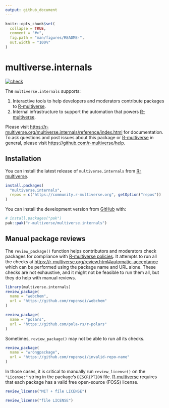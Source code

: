 ```yaml
---
output: github_document
---
```


<!-- README.md is generated from README.Rmd. Please edit that file -->

```r
knitr::opts_chunk$set(
  collapse = TRUE,
  comment = "#>",
  fig.path = "man/figures/README-",
  out.width = "100%"
)
```

# multiverse.internals

[![check](https://github.com/r-multiverse/multiverse.internals/actions/workflows/check.yaml/badge.svg)](https://github.com/r-multiverse/multiverse.internals/actions?query=workflow%3Acheck)

The `multiverse.internals` supports:

1. Interactive tools to help developers and moderators contribute packages to [R-multiverse](https://r-multiverse.org). 
2. Internal infrastructure to support the automation that powers [R-multiverse](https://r-multiverse.org).

Please visit <https://r-multiverse.org/multiverse.internals/reference/index.html> for documentation.
To ask questions and post issues about this package or [R-multiverse](https://r-multiverse.org) in general, please visit <https://github.com/r-multiverse/help>.

## Installation

You can install the latest release of `multiverse.internals` from [R-multiverse](https://r-multiverse.org).

``` r
install.packages(
  "multiverse.internals",
  repos = c("https://community.r-multiverse.org", getOption("repos"))
)
```

You can install the development version from [GitHub](https://github.com/) with:

``` r
# install.packages("pak")
pak::pak("r-multiverse/multiverse.internals")
```

## Manual package reviews

The `review_package()` function helps contributors and moderators check packages for compliance with [R-multiverse policies](https://r-multiverse.org/policies.html).
It attempts to run all the checks at <https://r-multiverse.org/review.html#automatic-acceptance> which can be performed using the package name and URL alone.
These checks are not exhaustive, and it might not be feasible to run them all, but they do help with manual reviews.

```r
library(multiverse.internals)
review_package(
  name = "webchem",
  url = "https://github.com/ropensci/webchem"
)
```

```r
review_package(
  name = "polars",
  url = "https://github.com/pola-rs/r-polars"
)
```

Sometimes, `review_package()` may not be able to run all its checks.

```r
review_package(
  name = "wrongpackage",
  url = "https://github.com/ropensci/invalid-repo-name"
)
```

In those cases, it is critical to manually run `review_license()` on the `"License:"` string in the package's `DESCRIPTION` file.
[R-multiverse](https://r-multiverse.org) requires that each package has a valid free open-source (FOSS) license.

```r
review_license("MIT + file LICENSE")
```

```r
review_license("file LICENSE")
```
